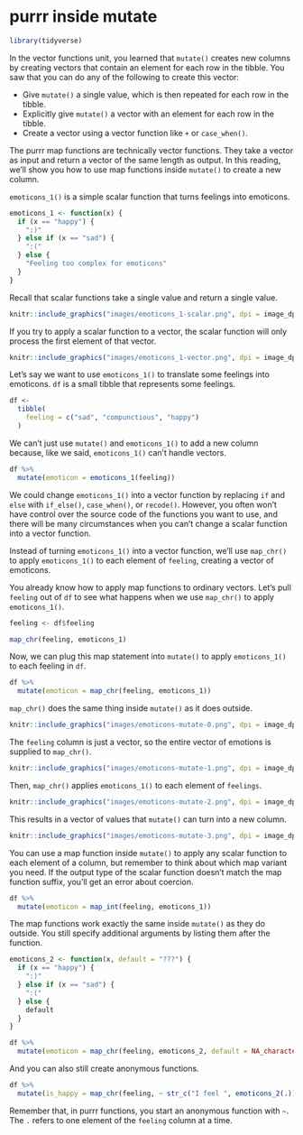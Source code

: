 # purrr inside mutate

```r
library(tidyverse)
```

In the vector functions unit, you learned that `mutate()` creates new columns by creating vectors that contain an element for each row in the tibble. You saw that you can do any of the following to create this vector:

* Give `mutate()` a single value, which is then repeated for each row in the tibble.
* Explicitly give `mutate()` a vector with an element for each row in the tibble.
* Create a vector using a vector function like `+` or `case_when()`.

The purrr map functions are technically vector functions. They take a vector as input and return a vector of the same length as output. In this reading, we'll show you how to use map functions inside `mutate()` to create a new column.

`emoticons_1()` is a simple scalar function that turns feelings into emoticons.

```r
emoticons_1 <- function(x) {
  if (x == "happy") {
    ":)"
  } else if (x == "sad") {
    ":("
  } else {
    "Feeling too complex for emoticons"
  }
}
```

Recall that scalar functions take a single value and return a single value.

```r
knitr::include_graphics("images/emoticons_1-scalar.png", dpi = image_dpi)
```

If you try to apply a scalar function to a vector, the scalar function will only process the first element of that vector.

```r
knitr::include_graphics("images/emoticons_1-vector.png", dpi = image_dpi)
```

Let's say we want to use `emoticons_1()` to translate some feelings into emoticons. `df` is a small tibble that represents some feelings.

```r
df <- 
  tibble(
    feeling = c("sad", "compunctious", "happy")
  ) 
```

We can't just use `mutate()` and `emoticons_1()` to add a new column because, like we said, `emoticons_1()` can't handle vectors. 

```r
df %>% 
  mutate(emoticon = emoticons_1(feeling))
```

We could change `emoticons_1()` into a vector function by replacing `if` and `else` with `if_else()`, `case_when()`, or `recode()`. However, you often won't have control over the source code of the functions you want to use, and there will be many circumstances when you can't change a scalar function into a vector function.

Instead of turning `emoticons_1()` into a vector function, we'll use `map_chr()` to apply `emoticons_1()` to each element of `feeling`, creating a vector of emoticons.

You already know how to apply map functions to ordinary vectors. Let's pull `feeling` out of `df` to see what happens when we use `map_chr()` to apply `emoticons_1()`.

```r
feeling <- df$feeling

map_chr(feeling, emoticons_1)
```

Now, we can plug this map statement into `mutate()` to apply `emoticons_1()` to each feeling in `df`.

```r
df %>% 
  mutate(emoticon = map_chr(feeling, emoticons_1))
```

`map_chr()` does the same thing inside `mutate()` as it does outside. 

```r
knitr::include_graphics("images/emoticons-mutate-0.png", dpi = image_dpi)
```

The `feeling` column is just a vector, so the entire vector of emotions is supplied to `map_chr()`.

```r
knitr::include_graphics("images/emoticons-mutate-1.png", dpi = image_dpi)
```

Then, `map_chr()` applies `emoticons_1()` to each element of `feelings`.

```r
knitr::include_graphics("images/emoticons-mutate-2.png", dpi = image_dpi)
```

This results in a vector of values that `mutate()` can turn into a new column.

```r
knitr::include_graphics("images/emoticons-mutate-3.png", dpi = image_dpi)
```

You can use a map function inside `mutate()` to apply any scalar function to each element of a column, but remember to think about which map variant you need. If the output type of the scalar function doesn't match the map function suffix, you'll get an error about coercion.

```r
df %>% 
  mutate(emoticon = map_int(feeling, emoticons_1))
```

The map functions work exactly the same inside `mutate()` as they do outside. You still specify additional arguments by listing them after the function.

```r
emoticons_2 <- function(x, default = "???") {
  if (x == "happy") {
    ":)"
  } else if (x == "sad") {
    ":("
  } else {
    default
  }
}

df %>% 
  mutate(emoticon = map_chr(feeling, emoticons_2, default = NA_character_))
```

And you can also still create anonymous functions.

```r
df %>% 
  mutate(is_happy = map_chr(feeling, ~ str_c("I feel ", emoticons_2(.))))
```

Remember that, in purrr functions, you start an anonymous function with `~`. The `.` refers to one element of the `feeling` column at a time. 
